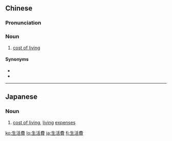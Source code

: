 {{also|生活费}}
==Chinese==
{{zh-forms|s=生活费|type=21}}

===Pronunciation===
{{zh-pron
|m=shēnghuófèi
|c=sang1 wut6 fai3
|cat=n
}}

===Noun===
{{zh-noun}}

# [[cost of living]]

====Synonyms====
* {{zh-l|生活成本}}
* {{zh-l|生活費用|tr=shēnghuó fèiyong}}

----

==Japanese==
{{ja-kanjitab|せい|かつ|ひ|yomi=on}}

===Noun===
{{ja-noun|せいかつひ}}

# [[cost of living]], [[living]] [[expense]]s

[[ko:生活費]]
[[lo:生活費]]
[[ja:生活費]]
[[fi:生活費]]
